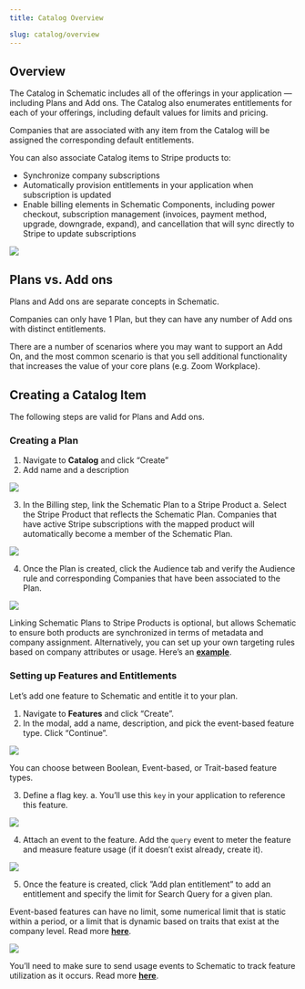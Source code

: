 ```yaml
---
title: Catalog Overview

slug: catalog/overview
---
```


## Overview

The Catalog in Schematic includes all of the offerings in your application — including Plans and Add ons. The Catalog also enumerates entitlements for each of your offerings, including default values for limits and pricing.

Companies that are associated with any item from the Catalog will be assigned the corresponding default entitlements. 

You can also associate Catalog items to Stripe products to:
- Synchronize company subscriptions
- Automatically provision entitlements in your application when subscription is updated
- Enable billing elements in Schematic Components, including power checkout, subscription management (invoices, payment method, upgrade, downgrade, expand), and cancellation that will sync directly to Stripe to update subscriptions

<img
src="../../assets/images/catalog/catalog.png"
/>

## Plans vs. Add ons

Plans and Add ons are separate concepts in Schematic.

Companies can only have 1 Plan, but they can have any number of Add ons with distinct entitlements.

There are a number of scenarios where you may want to support an Add On, and the most common scenario is that you sell additional functionality that increases the value of your core plans (e.g. Zoom Workplace).

## Creating a Catalog Item

The following steps are valid for Plans and Add ons.

### Creating a Plan

1. Navigate to **Catalog** and click “Create”
2. Add name and a description

<img
src="../../assets/images/quickstart/quickstart-plan-creation.png"
/>

3. In the Billing step, link the Schematic Plan to a Stripe Product
    a. Select the Stripe Product that reflects the Schematic Plan. Companies that have active Stripe subscriptions with the mapped product will automatically become a member of the Schematic Plan.

<img
src="../../assets/images/quickstart/quickstart-plan-mapping.png"
/>

4. Once the Plan is created, click the Audience tab and verify the Audience rule and corresponding Companies that have been associated to the Plan.

<img
src="../../assets/images/quickstart/quickstart-plan-audience.png"
/>

<Info>Linking Schematic Plans to Stripe Products is optional, but allows Schematic to ensure both products are synchronized in terms of metadata and company assignment. Alternatively, you can set up your own targeting rules based on company attributes or usage. Here’s an [**example**](https://docs.schematichq.com/playbooks/rollout).</Info>

### **Setting up Features and Entitlements**

Let’s add one feature to Schematic and entitle it to your plan.

1. Navigate to **Features** and click “Create”.
2. In the modal, add a name, description, and pick the event-based feature type. Click “Continue”.

<img
src="../../assets/images/quickstart/quickstart-features-create.png"
/>

You can choose between Boolean, Event-based, or Trait-based feature types.

3. Define a flag key.
    a. You’ll use this `key` in your application to reference this feature.

<img
src="../../assets/images/quickstart/quickstart-features-create-2.png"
/>

4. Attach an event to the feature. Add the `query` event to meter the feature and measure feature usage (if it doesn’t exist already, create it).

<img
src="../../assets/images/quickstart/quickstart-features-create-3.png"
/>

5. Once the feature is created, click ”Add plan entitlement” to add an entitlement and specify the limit for Search Query for a given plan.

<Info>Event-based features can have no limit, some numerical limit that is static within a period, or a limit that is dynamic based on traits that exist at the company level. Read more [**here**](https://docs.schematichq.com/playbooks/metering#entitlement-options).</Info>

<img
src="../../assets/images/quickstart/quickstart-features-entitlements.png"
/>

<Info>You’ll need to make sure to send usage events to Schematic to track feature utilization as it occurs. Read more [**here**](https://docs.schematichq.com/playbooks/metering#setting-up-an-event-based-metered-feature).</Info>